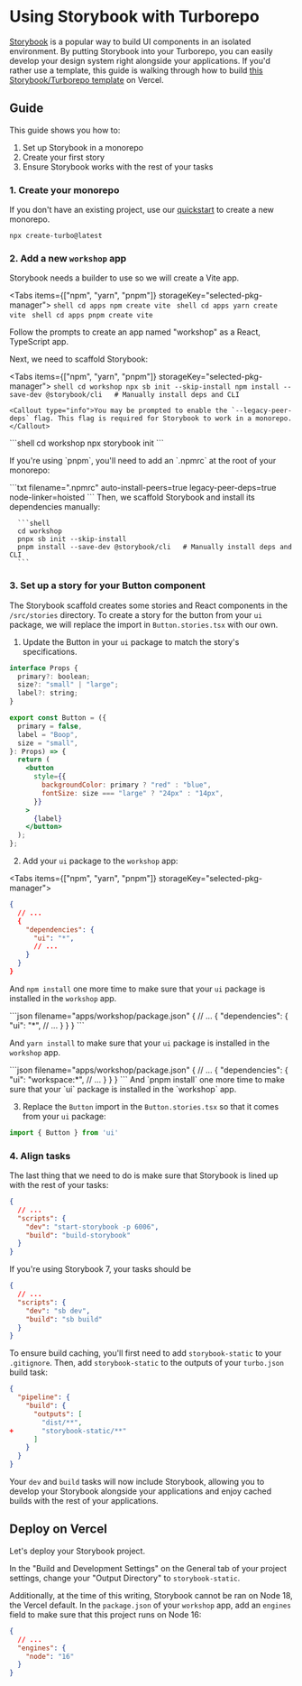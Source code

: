 
# Using Storybook with Turborepo

[Storybook](https://storybook.js.org/) is a popular way to build UI components in an isolated environment. By putting Storybook into your Turborepo, you can easily develop your design system right alongside your applications. If you'd rather use a template, this guide is walking through how to build [this Storybook/Turborepo template](https://vercel.com/templates/react/turborepo-design-system) on Vercel.

## Guide

This guide shows you how to:

1. Set up Storybook in a monorepo
2. Create your first story
3. Ensure Storybook works with the rest of your tasks

### 1. Create your monorepo

If you don't have an existing project, use our [quickstart](/repo/docs/getting-started/create-new) to create a new monorepo.

```shell
npx create-turbo@latest
```

### 2. Add a new `workshop` app

Storybook needs a builder to use so we will create a Vite app.

<Tabs items={["npm", "yarn", "pnpm"]} storageKey="selected-pkg-manager">
  <Tab>
    ```shell
    cd apps
    npm create vite
    ```
  </Tab>
  <Tab>
    ```shell
    cd apps
    yarn create vite
    ```
  </Tab>
  <Tab>
    ```shell
    cd apps
    pnpm create vite
    ```
  </Tab>
</Tabs>

Follow the prompts to create an app named "workshop" as a React, TypeScript app.

Next, we need to scaffold Storybook:

<Tabs items={["npm", "yarn", "pnpm"]} storageKey="selected-pkg-manager">
  <Tab>
    ```shell
    cd workshop
    npx sb init --skip-install
    npm install --save-dev @storybook/cli   # Manually install deps and CLI
    ```

    <Callout type="info">You may be prompted to enable the `--legacy-peer-deps` flag. This flag is required for Storybook to work in a monorepo.</Callout>

  </Tab>
  <Tab>
    ```shell
    cd workshop
    npx storybook init
    ```
  </Tab>
  <Tab>
      <p className="nx-mt-6 nx-leading-7">If you're using `pnpm`, you'll need to add an `.npmrc` at the root of your monorepo:</p>
      ```txt filename=".npmrc"
      auto-install-peers=true
      legacy-peer-deps=true
      node-linker=hoisted
      ```
      Then, we scaffold Storybook and install its dependencies manually:

      ```shell
      cd workshop
      pnpx sb init --skip-install
      pnpm install --save-dev @storybook/cli   # Manually install deps and CLI
      ```

  </Tab>
</Tabs>

### 3. Set up a story for your Button component

The Storybook scaffold creates some stories and React components in the `/src/stories` directory. To create a story for the button from your `ui` package, we will replace the import in `Button.stories.tsx` with our own.

1. Update the Button in your `ui` package to match the story's specifications.

```jsx filename="packages/ui/Button.tsx"
interface Props {
  primary?: boolean;
  size?: "small" | "large";
  label?: string;
}

export const Button = ({
  primary = false,
  label = "Boop",
  size = "small",
}: Props) => {
  return (
    <button
      style={{
        backgroundColor: primary ? "red" : "blue",
        fontSize: size === "large" ? "24px" : "14px",
      }}
    >
      {label}
    </button>
  );
};
```

2. Add your `ui` package to the `workshop` app:

<Tabs items={["npm", "yarn", "pnpm"]} storageKey="selected-pkg-manager">
  <Tab>
```json filename="apps/workshop/package.json"
{
  // ...
  {
    "dependencies": {
      "ui": "*",
      // ...
    }
  }
}
```

And `npm install` one more time to make sure that your `ui` package is installed in the `workshop` app.

  </Tab>
  <Tab>
```json filename="apps/workshop/package.json"
{
  // ...
  {
    "dependencies": {
      "ui": "*",
      // ...
    }
  }
}
```

And `yarn install` to make sure that your `ui` package is installed in the `workshop` app.

  </Tab>
  <Tab>
```json filename="apps/workshop/package.json"
{
  // ...
  {
    "dependencies": {
      "ui": "workspace:*",
      // ...
    }
  }
}
```
And `pnpm install` one more time to make sure that your `ui` package is installed in the `workshop` app.
  </Tab>
</Tabs>

3. Replace the `Button` import in the `Button.stories.tsx` so that it comes from your `ui` package:

```jsx filename="apps/workshop/src/stories/Button.stories.tsx"
import { Button } from 'ui'
```

### 4. Align tasks

The last thing that we need to do is make sure that Storybook is lined up with the rest of your tasks:

```json filename="apps/workshop/package.json"
{
  // ...
  "scripts": {
    "dev": "start-storybook -p 6006",
    "build": "build-storybook"
  }
}
```

If you're using Storybook 7, your tasks should be

```json filename="apps/workshop/package.json"
{
  // ...
  "scripts": {
    "dev": "sb dev",
    "build": "sb build"
  }
}
```

To ensure build caching, you'll first need to add `storybook-static` to your `.gitignore`. Then, add `storybook-static` to the outputs of your `turbo.json` build task:

```json filename="turbo.json"
{
  "pipeline": {
    "build": {
      "outputs": [
        "dist/**",
+       "storybook-static/**"
      ]
    }
  }
}
```

Your `dev` and `build` tasks will now include Storybook, allowing you to develop your Storybook alongside your applications and enjoy cached builds with the rest of your applications.

## Deploy on Vercel

Let's deploy your Storybook project.

In the "Build and Development Settings" on the General tab of your project settings, change your "Output Directory" to `storybook-static`.

Additionally, at the time of this writing, Storybook cannot be ran on Node 18, the Vercel default. In the `package.json` of your `workshop` app, add an `engines` field to make sure that this project runs on Node 16:

```json filename="apps/workshop/package.json"
{
  // ...
  "engines": {
    "node": "16"
  }
}

```
